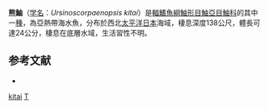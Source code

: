 {{Speciesbox
| taxon = Ursinoscorpaenopsis kitai
| binomial_authority = [[Nakabo|Nakabo]] & [[Yamada|Yamada]], 1996 
| status = NE
| status_system = IUCN3.1
}}

'''熊鮋'''（[[学名|学名]]：''Ursinoscorpaenopsis kitai''）是[[輻鰭魚綱|輻鰭魚綱]][[鮋形目|鮋形目]][[鮋亞目|鮋亞目]][[鮋科|鮋科]]的其中一[[種|種]]，為亞熱帶海水魚，分布於西北[[太平洋|太平洋]][[日本|日本]]海域，棲息深度138公尺，體長可達24公分，棲息在底層水域，生活習性不明。

==参考文献==
*{{FishBase_species|genus=Ursinoscorpaenopsis|species=kitai|year=2014|month=7}}

{{鮋形目小作品}}
{{Taxonbar}}
[[Category:熊鮋屬|kitai]]
[[Category:1996年描述的鱼类|T]]
